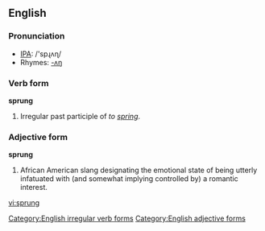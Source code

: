 {{see|Sprung}}

==English==

===Pronunciation===
*[[w:IPA|IPA]]: /'spɻʌɳ/
*Rhymes: [[Rhymes:English:-ʌŋ|-ʌŋ]]

===Verb form===
'''sprung'''
#Irregular past participle of ''to [[spring]]''.  

[[Category:English irregular verb forms]]

===Adjective form===

'''sprung'''
#African American slang designating the emotional state of being utterly infatuated with (and somewhat implying controlled by) a romantic interest.

[[Category:English adjective forms]]

[[vi:sprung]]